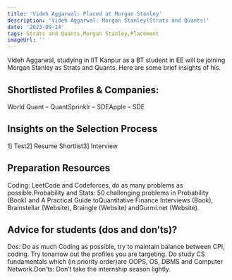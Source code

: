 ```yaml
---
title: 'Videh Aggarwal: Placed at Morgan Stanley'
description: 'Videh Aggarwal: Morgan Stanley(Strats and Quants)'
date: '2023-09-14'
tags: Strats and Quants,Morgan Stanley,Placement
imageUrl: ''
---
```


Videh Aggarwal, studying in IIT Kanpur as a BT student in EE will be joining Morgan Stanley as Strats and Quants. Here are some brief insights of his.

## Shortlisted Profiles & Companies:
World Quant – QuantSprinklr – SDEApple – SDE

## Insights on the Selection Process
1] Test2] Resume Shortlist3] Interview

##  Preparation Resources
Coding: LeetCode and Codeforces, do as many problems as possible.Probability and Stats: 50 challenging problems in Probability (Book) and A Practical Guide toQuantitative Finance Interviews (Book), Brainstellar (Website), Braingle (Website) andGurmi.net (Website).

## Advice for students (dos and don’ts)? 
Dos: Do as much Coding as possible, try to maintain balance between CPI, coding. Try tonarrow out the profiles you are targeting. Do study CS fundamentals which (in priority order)are OOPS, OS, DBMS and Computer Network.Don’ts: Don’t take the internship season lightly.

